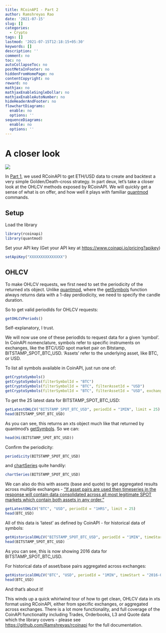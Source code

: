 ```yaml
---
title: RCoinAPI - Part 2
author: Ramshreyas Rao
date: '2021-07-15'
slug: []
categories:
  - Crypto
tags: []
lastmod: '2021-07-15T12:18:15+05:30'
keywords: []
description: ''
comment: no
toc: no
autoCollapseToc: no
postMetaInFooter: no
hiddenFromHomePage: no
contentCopyright: no
reward: no
mathjax: no
mathjaxEnableSingleDollar: no
mathjaxEnableAutoNumber: no
hideHeaderAndFooter: no
flowchartDiagrams:
  enable: no
  options: ''
sequenceDiagrams:
  enable: no
  options: ''
---
```


# A closer look

![](images/Closer_Look_(5711020957).jpg)

In [Part 1](http://localhost:4321/post/2021-07-05-rcoinapi/), we used RCoinAPI to get ETH/USD data to create and backtest a very simple Golden/Death-cross strategy. In part deux, let's take a closer look at the OHLCV methods exposed by RCoinAPI. We will quickly get a sense of what is on offer, and how well it plays with familiar [quantmod](https://cran.r-project.org/web/packages/quantmod/quantmod.pdf) commands.

## Setup

Load the library

``` r
library(rcoinapi)
library(quantmod)
```

Set your API key (Get your API key at
<https://www.coinapi.io/pricing?apikey>)

``` r
setApiKey("XXXXXXXXXXXXXXX")
```

## OHLCV

To make OHLCV requests, we first need to set the periodicity of the returned xts object. Unlike [quantmod](https://cran.r-project.org/web/packages/quantmod/quantmod.pdf), where the [getSymbols](https://www.rdocumentation.org/packages/quantmod/versions/0.4.18/topics/getSymbols) function always returns data with a 1-day perdiodicity, we need to specify the candle duration. 

So to get valid periodIds for OHLCV requests:

``` r
getOHLCVPeriods()
```

Self-explanatory, I trust.

We will now use one of these periodIds to request data for a given 'symbol'. In CoinAPI nomenclature, symbols refer to specific instruments on exchanges, like the BTC/USD spot market pair on Bitstamp,  BITSTAMP_SPOT_BTC_USD. 'Assets' refer to the underlying asset, like BTC, or USD.

To list all symbols available in CoinAPI, just run one of:

```r
getCryptoSymbols()
getCryptoSymbols(filterSymbolId = "BTC")
getCryptoSymbols(filterSymbolId = "BTC", filterAssetId = "USD")
getCryptoSymbols(filterSymbolId = "BTC", filterAssetId = "USD", exchangeId = "FTX")
```

To get the 25 latest data for BITSTAMP_SPOT_BTC_USD:

``` r
getLatestOHLCV("BITSTAMP_SPOT_BTC_USD", periodId = "1MIN", limit = 25)
head(BITSTAMP_SPOT_BTC_USD)
```
As you can see, this returns an xts object much like that returned by quantmod's [getSymbols](https://www.rdocumentation.org/packages/quantmod/versions/0.4.18/topics/getSymbols). So we can:

```r
head(Hi(BITSTAMP_SPOT_BTC_USD))
```

Confirm the periodicity:
```r
periodicity(BITSTAMP_SPOT_BTC_USD)
```

and [chartSeries](https://www.rdocumentation.org/packages/quantmod/versions/0.4.18/topics/chartSeries) quite handily:
```r
chartSeries(BITSTAMP_SPOT_BTC_USD)
```

We can also do this with assets (base and quote) to get aggregated results across multiple exchanges - ["If asset pairs are used then timeseries in the response will contain data consolidated across all most legitimate SPOT markets which contain both assets in any order."](https://docs.coinapi.io/#latest-data-get)
```r
getLatestOHLCV("BTC", "USD", periodId = "1HRS", limit = 25)
head(BTC_USD)
```
All of this data is 'latest' as defined by CoinAPI - for historical data of symbols:

``` r
getHistoricalOHLCV("BITSTAMP_SPOT_BTC_USD", periodId = "1MIN", timeStart = "2016-01-01T00:00:00", limit = 25)
head(BITSTAMP_SPOT_BTC_USD)
```
As you can see, this is now showing 2016 data for BITSTAMP_SPOT_BTC_USD.

For historical data of asset/base pairs aggregated across exchanges:
```r
getHistoricalOHLCV("BTC", "USD", periodId = "1MIN", timeStart = "2016-01-01T00:00:00", limit = 25)
head(BTC_USD)
```

And that's about it!

This winds up a quick whirlwind tour of how to get clean, OHLCV data in xts format using RCoinAPI, either from specific exchanges, or aggregated across exchanges. There is a lot more functionality, and full coverage of the CoinAPI functionality including Trades, Orderbooks, L3 and Quote data which the library covers - please see [https://github.com/Ramshreyas/rcoinapi](https://github.com/Ramshreyas/rcoinapi) for the full documentation.

